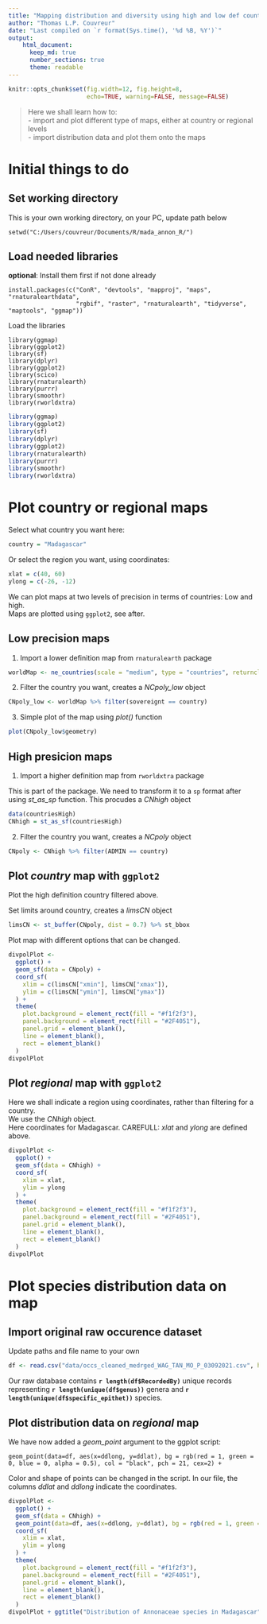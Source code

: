 ```yaml
---
title: "Mapping distribution and diversity using high and low def countries/regions"
author: "Thomas L.P. Couvreur"
date: "Last compiled on `r format(Sys.time(), '%d %B, %Y')`"
output:
    html_document:
      keep_md: true
      number_sections: true
      theme: readable
---
```


```r
knitr::opts_chunk$set(fig.width=12, fig.height=8,
                      echo=TRUE, warning=FALSE, message=FALSE)
```

> Here we shall learn how to:  
- import and plot different type of maps, either at country or regional levels  
- import distribution data and plot them onto the maps  

# Initial things to do

## Set working directory

This is your own working directory, on your PC, update path below

```
setwd("C:/Users/couvreur/Documents/R/mada_annon_R/")
```

## Load needed libraries

**optional**: Install them first if not done already  

```
install.packages(c("ConR", "devtools", "mapproj", "maps", "rnaturalearthdata",
                   "rgbif", "raster", "rnaturalearth", "tidyverse", "maptools", "ggmap"))
```
Load the libraries

```
library(ggmap)
library(ggplot2)
library(sf)
library(dplyr)
library(ggplot2)
library(scico)
library(rnaturalearth)
library(purrr)
library(smoothr)
library(rworldxtra)
```

```r
library(ggmap)
library(ggplot2)
library(sf)
library(dplyr)
library(ggplot2)
library(rnaturalearth)
library(purrr)
library(smoothr)
library(rworldxtra)
```


# Plot country or regional maps

Select what country you want here:

```r
country = "Madagascar"
```

Or select the region you want, using coordinates:

```r
xlat = c(40, 60)
ylong = c(-26, -12)
```

We can plot maps at two levels of precision in terms of countries: Low and high.  
Maps are plotted using `ggplot2`, see after.  

## Low precision maps

1) Import a lower definition map from `rnaturalearth` package

```r
worldMap <- ne_countries(scale = "medium", type = "countries", returnclass = "sf")
```

2) Filter the country you want, creates a *NCpoly_low* object

```r
CNpoly_low <- worldMap %>% filter(sovereignt == country)
```

3) Simple plot of the map using *plot()* function
```r
plot(CNpoly_low$geometry)
```

## High presicion maps

1) Import a higher definition map from `rworldxtra` package

This is part of the package. We need to transform it to a `sp` format after using *st_as_sp* function. This procudes a *CNhigh* object

```r
data(countriesHigh)
CNhigh = st_as_sf(countriesHigh)
```

2) Filter the country you want, creates a *NCpoly* object

```r
CNpoly <- CNhigh %>% filter(ADMIN == country)
```

## Plot *country* map with `ggplot2`

Plot the high definition country filtered above.

Set limits around country, creates a *limsCN* object

```r
limsCN <- st_buffer(CNpoly, dist = 0.7) %>% st_bbox

```

Plot map with different options that can be changed. 

```r
divpolPlot <-
  ggplot() +
  geom_sf(data = CNpoly) +
  coord_sf(
    xlim = c(limsCN["xmin"], limsCN["xmax"]),
    ylim = c(limsCN["ymin"], limsCN["ymax"])
  ) +
  theme(
    plot.background = element_rect(fill = "#f1f2f3"),
    panel.background = element_rect(fill = "#2F4051"),
    panel.grid = element_blank(),
    line = element_blank(),
    rect = element_blank()
  )
divpolPlot
```

## Plot *regional* map with `ggplot2`

Here we shall indicate a region using coordinates, rather than filtering for a country.  
We use the *CNhigh* object.  
Here coordinates for Madagascar. CAREFULL: *xlat* and *ylong* are defined above.

```r
divpolPlot <-
  ggplot() +
  geom_sf(data = CNhigh) +
  coord_sf(
    xlim = xlat,
    ylim = ylong
  ) +
  theme(
    plot.background = element_rect(fill = "#f1f2f3"),
    panel.background = element_rect(fill = "#2F4051"),
    panel.grid = element_blank(),
    line = element_blank(),
    rect = element_blank()
  )
divpolPlot
```

# Plot species distribution data on map

## Import original raw occurence dataset

Update paths and file name to your own

```r
df <- read.csv("data/occs_cleaned_medrged_WAG_TAN_MO_P_03092021.csv", header = TRUE, sep = ";", stringsAsFactors = FALSE)
```

Our raw database contains **`r length(df$RecordedBy)`** unique records representing **`r length(unique(df$genus))`** genera and **`r length(unique(df$specific_epithet))`** species.

## Plot distribution data on *regional* map

We have now added a *geom_point* argument to the ggplot script:  

`geom_point(data=df, aes(x=ddlong, y=ddlat), bg = rgb(red = 1, green = 0, blue = 0, alpha = 0.5), col = "black", pch = 21, cex=2) +`

Color and shape of points can be changed in the script.
In our file, the columns *ddlat* and *ddlong* indicate the coordinates.  

```r
divpolPlot <-
  ggplot() +
  geom_sf(data = CNhigh) +
  geom_point(data=df, aes(x=ddlong, y=ddlat), bg = rgb(red = 1, green = 0, blue = 0, alpha = 0.5), col = "black", pch = 21, cex=2) +
  coord_sf(
    xlim = xlat,
    ylim = ylong
  ) +
  theme(
    plot.background = element_rect(fill = "#f1f2f3"),
    panel.background = element_rect(fill = "#2F4051"),
    panel.grid = element_blank(),
    line = element_blank(),
    rect = element_blank()
  )
divpolPlot + ggtitle("Distribution of Annonaceae species in Madagascar") + theme(plot.title = element_text(hjust = 0.5)) + xlab("Longitude") + ylab("Latitude")
```



